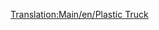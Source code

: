 [[Translation:Main/en/Plastic Truck]]{{Template:Trains_Carriages_new
|Picture=[[File:en/Plastictruck.png]]
|NormalCost=£1,119 ($2,238)
|NormalWeight=18 / 48 t
|NormalCapacity=30,000 litres of plastic
|MonoCost="
|MonoWeight=18 / 53 t
|MonoCapacity=35,000 litres of plastic
|MagCost="
|MagWeight=18 / 55 t
|MagCapacity=37,000 litres of plastic
|Description=No description has been added yet. Feel free to add one.
}}